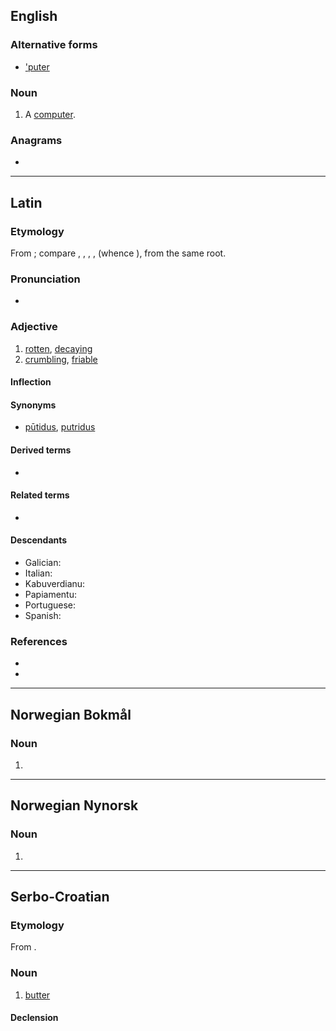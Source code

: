 {{also|Puter|putër|'puter}}
==English==

===Alternative forms===
* [['puter]]

===Noun===
{{en-noun}}

# {{lb|en|slang}} A [[computer]].

===Anagrams===
* {{anagrams|en|a=eprtu|Putre|erupt|reput|upter}}

----

==Latin==

===Etymology===
{{PIE root|la|puH}}
From {{der|la|ine-pro|*puH-}}; compare {{cog|sa|पूयति|tr=pū́yati||stinks, rots}}, {{cog|grc|πῦον||discharge from a sore}}, {{m|grc|πύθω||to rot}}, {{cog|got|𐍆𐌿𐌻𐍃||foul}}, {{cog|ang|fūl||foul}} (whence {{cog|en|foul}}), from the same root.

===Pronunciation===
* {{la-IPA|puter}}

===Adjective===
{{la-adj-3rd-3E|puter|putris|putre}}

# [[rotten]], [[decaying]]
# [[crumbling]], [[friable]]

====Inflection====
{{la-decl-3rd-3E|puter}}

====Synonyms====
* {{sense|rotten}} [[putidus|pūtidus]], [[putridus]]

====Derived terms====
* {{l|la|putreō}}

====Related terms====
* {{l|la|putrō}}

====Descendants====
* Galician: {{l|gl|podre}}
* Italian: {{l|it|putre}}
* Kabuverdianu: {{l|kea|podri}}
* Papiamentu: {{l|pap|putrí}}
* Portuguese: {{l|pt|podre}}
* Spanish: {{l|es|podre}}

===References===
* {{R:L&S}}
* {{R:Elementary Lewis}}

----

==Norwegian Bokmål==

===Noun===
{{head|nb|noun form|g=m|g2=f}}

# {{inflection of|pute||indefinite|p|lang=nb}}

----

==Norwegian Nynorsk==

===Noun===
{{head|nn|noun form|g=f}}

# {{inflection of|pute||indefinite|p|lang=nn}}

----

==Serbo-Croatian==

===Etymology===
From {{etyl|de|sh}} {{m|de|Butter}}.

===Noun===
{{sh-noun|g=m|head=pȕter}}

# [[butter]]

====Declension====
{{sh-decl-noun
|puter|putri
|putra|putara
|putru|putrima
|puter|putre
|putre|putri
|putru|putrima
|putrom|putrima
}}